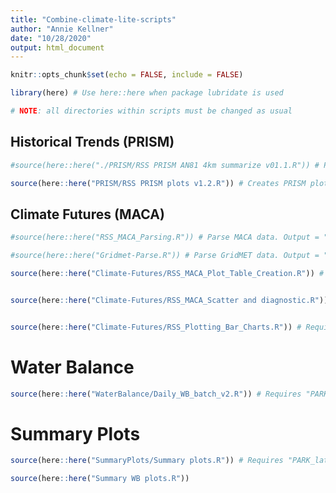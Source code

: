```yaml
---
title: "Combine-climate-lite-scripts"
author: "Annie Kellner"
date: "10/28/2020"
output: html_document
---
```


```r
knitr::opts_chunk$set(echo = FALSE, include = FALSE)

library(here) # Use here::here when package lubridate is used

# NOTE: all directories within scripts must be changed as usual
```


## Historical Trends (PRISM)

```r

#source(here::here("./PRISM/RSS PRISM AN81 4km summarize v01.1.R")) # Parses PRISM data. Output = "PARK_lat_long_PRISM_PptTminTmax_IntermediateFiles.RData"

source(here::here("PRISM/RSS PRISM plots v1.2.R")) # Creates PRISM plots. Output stored in folder "PRISM"

```

## Climate Futures (MACA)

```r

#source(here::here("RSS_MACA_Parsing.R")) # Parse MACA data. Output = "_init_parsed.RData". Outputs to MACA folder.

#source(here::here("Gridmet-Parse.R")) # Parse GridMET data. Output = "GridMet.csv". Outputs to Gridmet folder.

source(here::here("Climate-Futures/RSS_MACA_Plot_Table_Creation.R")) # Requires "PARK_init_parsed.RData"; Output = "PARK_lat_long_Final_Environment.RData". Outputs to Figs MACA folder


source(here::here("Climate-Futures/RSS_MACA_Scatter and diagnostic.R")) # Creates scatter and diagnostic plots. Outputs to Figs MACA folder. 


source(here::here("Climate-Futures/RSS_Plotting_Bar_Charts.R")) # Requires "PARK_lat_long_Final_Environment.RData". Outputs plots and Excel Workbook to Figs MACA folder.

```

# Water Balance

```r
source(here::here("WaterBalance/Daily_WB_batch_v2.R")) # Requires "PARK_lat_long_Final_Environment.RData", "PARK_Site_characteristics.csv", and "D_AET_points.csv". Outputs to WB folder. 
```

# Summary Plots

```r
source(here::here("SummaryPlots/Summary plots.R")) # Requires "PARK_lat_long_PRISM_PptTminTmax_IntermediateFiles.RData",  "PARK_lat_long_Final_Environment.RData", and "GridMet.csv". Outputs to RSS/PARK folder (this should be changed)

source(here::here("Summary WB plots.R"))
```

